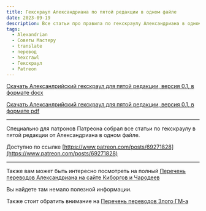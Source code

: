 ```yaml
---
title: Гекскраул Александриана по пятой редакции в одном файле
date: 2023-09-19
description: Все статьи про правила по гекскраулу Александриана в одном файле
tags: 
  - Alexandrian
  - Советы Мастеру
  - translate
  - перевод
  - hexcrawl
  - Гекскраул
  - Patreon
---
```


[Скачать Алексанлрийский гекскраул для пятой редакции, версия 0.1, в формате docx](https://cyborgsandmages.com/files/downloads/ALEXANDRIAN-HEXCRAWL-5E-V01.docx)


[Скачать Алексанлрийский гекскраул для пятой редакции, версия 0.1, в формате pdf](https://cyborgsandmages.com/files/downloads/ALEXANDRIAN-HEXCRAWL-5E-V01.pdf)

---

Специально для патронов Патреона собрал все статьи по гекскраулу в пятой редакции от Александриана в одном файле.

Доступно по ссылке [https://www.patreon.com/posts/69271828](https://www.patreon.com/posts/69271828)


---

Также вам может быть интересно посмотреть на полный 
[Перечень переводов Александриана на сайте Киборгов и Чародеев](https://cyborgsandmages.com/posts/translations/alexandrian-index)

Вы найдете там немало полезной информации.

Также стоит обратить внимание на [Перечень переводов Злого ГМ-а](https://cyborgsandmages.com/posts/translations/angrygm-index)

